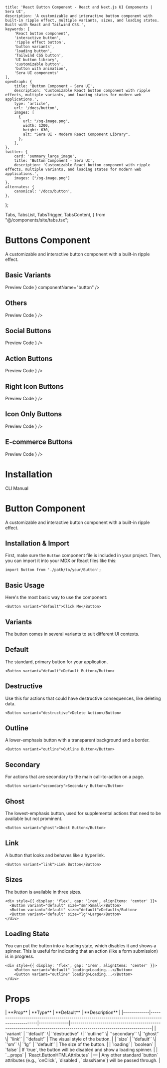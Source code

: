    title: 'React Button Component - React and Next.js UI Components | Sera UI',
    description: 'A customizable and interactive button component with built-in ripple effect, multiple variants, sizes, and loading states. Built with React and Tailwind CSS.',
    keywords: [
        'React button component',
        'interactive button',
        'ripple effect button',
        'button variants',
        'loading button',
        'Tailwind CSS button',
        'UI button library',
        'customizable button',
        'button with animation',
        'Sera UI components'
    ],
    openGraph: {
        title: 'Button Component - Sera UI',
        description: 'Customizable React button component with ripple effects, multiple variants, and loading states for modern web applications.',
        type: 'article',
        url: '/docs/button',
        images: [
          {
            url: "/og-image.png",
            width: 1200,
            height: 630,
            alt: "Sera UI - Modern React Component Library",
          },
        ],
    },
    twitter: {
        card: 'summary_large_image',
        title: 'Button Component - Sera UI',
        description: 'Customizable React button component with ripple effects, multiple variants, and loading states for modern web applications.',
        images: ["/og-image.png"]
    },
    alternates: {
        canonical: '/docs/button',
    },
};

  Tabs,
  TabsList,
  TabsTrigger,
  TabsContent,
} from "@/components/site/tabs.tsx";



# Buttons Component <AI dir="left"/>
A customizable and interactive button component with a built-in ripple effect.


## Basic Variants
<Tabs defaultValue="preview" className="">
  <TabsList>
    <TabsTrigger value="preview">Preview</TabsTrigger>
    <TabsTrigger value="code">Code</TabsTrigger>
  </TabsList>
  <TabsContent value="preview">
    <ComponentRenderer component={<ButtonView />} componentName="button" />
  </TabsContent>
  <TabsContent value="code">
    <CodeBlock filePath="src/app/docs/button/button-view.tsx" />
  </TabsContent>
</Tabs>

## Others

<Tabs defaultValue="preview">
  <TabsList>
    <TabsTrigger value="preview">Preview</TabsTrigger>
    <TabsTrigger value="code">Code</TabsTrigger>
  </TabsList>
  <TabsContent value="preview">
    <ComponentRenderer component={<OthersButton />} />
  </TabsContent>
  <TabsContent value="code">
    <CodeBlock filePath="src/app/docs/button/others.tsx" />
  </TabsContent>
</Tabs>



## Social Buttons

<Tabs defaultValue="preview">
  <TabsList>
    <TabsTrigger value="preview">Preview</TabsTrigger>
    <TabsTrigger value="code">Code</TabsTrigger>
  </TabsList>
  <TabsContent value="preview">
    <ComponentRenderer component={<SocialButton />} />
  </TabsContent>
  <TabsContent value="code">
    <CodeBlock filePath="src/app/docs/button/social-button.tsx" />
  </TabsContent>
</Tabs>

## Action Buttons

<Tabs defaultValue="preview" className="">
  <TabsList>
    <TabsTrigger value="preview">Preview</TabsTrigger>
    <TabsTrigger value="code">Code</TabsTrigger>
  </TabsList>
  <TabsContent value="preview">
    <ComponentRenderer component={<ActionButton />} />
  </TabsContent>
  <TabsContent value="code">
    <CodeBlock filePath="src/app/docs/button/action.tsx" />
  </TabsContent>
</Tabs>

## Right Icon Buttons

<Tabs defaultValue="preview" className="">
  <TabsList>
    <TabsTrigger value="preview">Preview</TabsTrigger>
    <TabsTrigger value="code">Code</TabsTrigger>
  </TabsList>
  <TabsContent value="preview">
    <ComponentRenderer component={<RightIconButton />} />
  </TabsContent>
  <TabsContent value="code">
    <CodeBlock filePath="src/app/docs/button/righticon.tsx" />
  </TabsContent>
</Tabs>

## Icon Only Buttons

<Tabs defaultValue="preview" className="">
  <TabsList>
    <TabsTrigger value="preview">Preview</TabsTrigger>
    <TabsTrigger value="code">Code</TabsTrigger>
  </TabsList>
  <TabsContent value="preview">
    <ComponentRenderer component={<OnlyIconButton />} />
  </TabsContent>
  <TabsContent value="code">
    <CodeBlock filePath="src/app/docs/button/only.tsx" />
  </TabsContent>
</Tabs>

## E-commerce Buttons

<Tabs defaultValue="preview" className="">
  <TabsList>
    <TabsTrigger value="preview">Preview</TabsTrigger>
    <TabsTrigger value="code">Code</TabsTrigger>
  </TabsList>
  <TabsContent value="preview">
    <ComponentRenderer component={<CommerceButton />} />
  </TabsContent>
  <TabsContent value="code">
    <CodeBlock filePath="src/app/docs/button/commerce.tsx" />
  </TabsContent>
</Tabs>


# Installation

<Tabs defaultValue="cli" className="">
  <TabsList>
    <TabsTrigger value="cli">CLI</TabsTrigger>
    <TabsTrigger value="manual">Manual</TabsTrigger>
  </TabsList>
  <TabsContent value="cli">
    <Cli command={`add button.json`} />
  </TabsContent>

  <TabsContent value="manual">
    <CodeBlock filePath="src/app/docs/button/button.tsx" />
  </TabsContent>
</Tabs>




# Button Component

A customizable and interactive button component with a built-in ripple effect.

## Installation & Import

First, make sure the `Button` component file is included in your project. Then, you can import it into your MDX or React files like this:

```tsx
import Button from './path/to/your/Button';
```

## Basic Usage

Here's the most basic way to use the component:

```tsx live
<Button variant="default">Click Me</Button>
```

## Variants

The button comes in several variants to suit different UI contexts.

## Default

The standard, primary button for your application.

```tsx live
<Button variant="default">Default Button</Button>
```

## Destructive

Use this for actions that could have destructive consequences, like deleting data.

```tsx live
<Button variant="destructive">Delete Action</Button>
```

## Outline

A lower-emphasis button with a transparent background and a border.

```tsx live
<Button variant="outline">Outline Button</Button>
```

## Secondary

For actions that are secondary to the main call-to-action on a page.

```tsx live
<Button variant="secondary">Secondary Button</Button>
```

## Ghost

The lowest-emphasis button, used for supplemental actions that need to be available but not prominent.

```tsx live
<Button variant="ghost">Ghost Button</Button>
```

## Link

A button that looks and behaves like a hyperlink.

```tsx live
<Button variant="link">Link Button</Button>
```

## Sizes

The button is available in three sizes.

```tsx live
<div style={{ display: 'flex', gap: '1rem', alignItems: 'center' }}>
  <Button variant="default" size="sm">Small</Button>
  <Button variant="default" size="default">Default</Button>
  <Button variant="default" size="lg">Large</Button>
</div>
```

## Loading State

You can put the button into a loading state, which disables it and shows a spinner. This is useful for indicating that an action (like a form submission) is in progress.

```tsx live
<div style={{ display: 'flex', gap: '1rem', alignItems: 'center' }}>
    <Button variant="default" loading>Loading...</Button>
    <Button variant="outline" loading>Loading...</Button>
</div>
```

# Props

<MdxTable>
| **Prop**    | **Type**                                                                                          | **Default**   | **Description**                                                                                                      |
|-------------|---------------------------------------------------------------------------------------------------|---------------|----------------------------------------------------------------------------------------------------------------------|
| `variant`   | `'default'` \| `'destructive'` \| `'outline'` \| `'secondary'` \| `'ghost'` \| `'link'`            | `'default'`   | The visual style of the button.                                                                                      |
| `size`      | `'default'` \| `'sm'` \| `'lg'`                                                                    | `'default'`   | The size of the button.                                                                                              |
| `loading`   | `boolean`                                                                                          | `false`       | If `true`, the button will be disabled and show a loading spinner.                                                  |
| `...props`  | `React.ButtonHTMLAttributes<HTMLButtonElement>`                                                   | —             | Any other standard `button` attributes (e.g., `onClick`, `disabled`, `className`) will be passed through.           |

</MdxTable>
